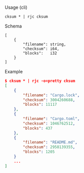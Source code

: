 Usage (cli)

```
cksum * | rjc cksum
```

Schema

```
[
    {
        "filename": string,
        "checksum": i64,
        "blocks":   i32
    }
]
```

Example

```json
$ cksum * | rjc -o=pretty cksum
[
    {
        "filename": "Cargo.lock",
        "checksum": 3004260688,
        "blocks": 11117
    },
    {
        "filename": "Cargo.toml",
        "checksum": 1046762512,
        "blocks": 437
    },
    {
        "filename": "README.md",
        "checksum": 2958139355,
        "blocks": 1205
    }
    ...
]
```

